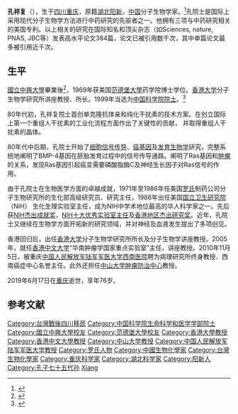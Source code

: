
{{Infobox person
| name        = 孔祥复
| birth_date  = {{birth date|1942|9|4}}
| birth_place = {{CHN-1928}}[[四川|四川]][[重庆|重庆]]
| death_date  = {{death date and age|2019|6|17|1942|9|4}}
| death_place = {{CHN}}[[重庆|重庆]]
| education   = [[范德堡大学|范德堡大学]]药学院博士（1969年）
| occupation  = 中科院院士
| title       = {{ubl
 |香港大学分子生物学研究所所长
 |{{Infobox People CAS
  |学部 = 生命科学和医学学部
  |专业 = 分子生物学
  |当选年 = 1999年
  }}
 }}
| spouse      = 
| parents     = 
| awards      = 
}}

'''孔祥复'''（{{bd|1942年|9月4日|2019年|6月17日|catIdx=Kong}}），生于[[四川|四川]][[重庆|重庆]]，原籍[[湖北|湖北]][[阳新|阳新]]，[[中国|中国]]分子生物学家。<ref>{{Cite web|title=孔祥复院士逝世-光明日报-光明网|url=http://epaper.gmw.cn/gmrb/html/2019-06/18/nw.D110000gmrb_20190618_7-04.htm|accessdate=2019-06-19|work=epaper.gmw.cn|archive-date=2019-08-19|archive-url=https://web.archive.org/web/20190819043227/http://epaper.gmw.cn/gmrb/html/2019-06/18/nw.D110000gmrb_20190618_7-04.htm|dead-url=no}}</ref>孔院士是国际上采用现代分子生物学方法进行中药研究的先驱者之一。他拥有三项与中药研究相关的美国专利。以上相关的研究在国际知名和顶尖杂志（如Sciences, nature, PNAS, JBC等）发表高水平论文384篇，论文已被引用数千次，其中单篇论文最多被引用近千次。

==生平==
[[國立中興大學|國立中興大學]]畢業後<ref>{{Cite web |url=http://archive.nchu.edu.tw/joomla/alumnis/1303.pdf |title=國立中興大學傑出校友 - 孔祥復介紹 |access-date=2012-11-18 |archive-date=2016-03-18 |archive-url=https://web.archive.org/web/20160318113138/http://archive.nchu.edu.tw/joomla/alumnis/1303.pdf |dead-url=yes }}</ref>，1969年获美国[[范德堡大學|范德堡大學]]药学院博士学位。[[香港大学|香港大学]]分子生物学研究所讲座教授、所长。1999年当选为[[中国科学院院士|中国科学院院士]]。<ref>{{Cite web |url=http://www.casad.cas.cn/aca/374/smkxhyxxb-200906-t20090624_1803279.html |title=中国科学院学部与院士·院士信息·生命科学和医学学部·孔祥复 |access-date=2016-04-18 |archive-url=https://web.archive.org/web/20160425020242/http://www.casad.cas.cn/aca/374/smkxhyxxb-200906-t20090624_1803279.html |archive-date=2016-04-25 |dead-url=yes }}</ref>

80年代初，孔祥复院士首创单克隆抗体亲和纯化干扰素的技术方案。在创立国际上第一个重组人干扰素的工业化流程方面作出了关键性的贡献， 并取得重组人干扰素的晶体。

80年代中后期，孔院士开始了[[细胞信号传导|细胞信号传导]]、[[癌基因|癌基因]]及[[发育生物学|发育生物学]]研究，完整系统地阐明了BMP-4基因在胚胎发育过程中的信号传导通路。阐明了Ras基因和[[肿瘤|肿瘤]]的关系，发现Ras基因引起癌变需要磷酸脂酶C及神经生长因子对Ras信号的作用。

由于孔院士在生物医学方面的卓越成就，1971年至1986年任美国[[罗氏|罗氏]]制药公司分子生物研究所的生化部高级研究员、研究主任，1986年出任美国[[国立卫生研究院|国立卫生研究院]]（NIH） 生化生理实验室主任，成为NIH中学术地位最高的华人科学家之一。先后获[[NIH杰出成就奖|NIH杰出成就奖]]，[[NIH十大优秀实验室主任|NIH十大优秀实验室主任]]及[[香港地区杰出研究奖|香港地区杰出研究奖]]。近年，孔院士又继续在生物学方面开拓新的研究领域，并对神经及血液发生提出了多项创见。

香港回归后，出任[[香港大学|香港大学]]分子生物学研究所所长及分子生物学讲座教授。2005年，就任[[香港中文大学|香港中文大学]]“华南肿瘤学国家重点实验室”主任，讲座教授。2010年11月5日，被重庆[[中国人民解放军陆军军医大学|中国人民解放军陆军军医大学]][[西南医院|西南医院]]聘为病理研究所终身教授、西南癌症中心名誉主任。此外还担任[[中山大学肿瘤防治中心|中山大学肿瘤防治中心]]教授。

2019年6月17日在[[重庆|重庆]]逝世，享年76岁。

== 参考文献 ==
{{reflist}}

{{中国科学院生命科学和医学学部院士}}

{{Authority control}}
{{DEFAULTSORT:K}}
[[Category:台灣戰後四川移民|Category:台灣戰後四川移民]]
[[Category:中国科学院生命科学和医学学部院士|Category:中国科学院生命科学和医学学部院士]]
[[Category:國立中興大學校友|Category:國立中興大學校友]]
[[Category:范德堡大學校友|Category:范德堡大學校友]]
[[Category:香港大學教授|Category:香港大學教授]]
[[Category:香港中文大學教授|Category:香港中文大學教授]]
[[Category:中山大学教授|Category:中山大学教授]]
[[Category:中国人民解放军陆军军医大学教授|Category:中国人民解放军陆军军医大学教授]]
[[Category:罗氏人物|Category:罗氏人物]]
[[Category:中國生物化學家|Category:中國生物化學家]]
[[Category:台灣生物化學家|Category:台灣生物化學家]]
[[Category:重庆科学家|Category:重庆科学家]]
[[Category:湖北科学家|Category:湖北科学家]]
[[Category:阳新人|Category:阳新人]]
[[Category:孔子七十五代孙|Category:孔子七十五代孙]]
[[Category:孔姓|Xiang]]